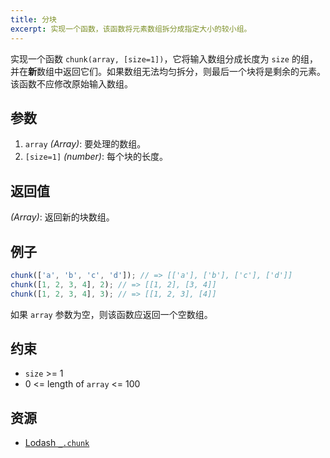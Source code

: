 ```yaml
---
title: 分块
excerpt: 实现一个函数，该函数将元素数组拆分成指定大小的较小组。
---
```


实现一个函数 `chunk(array, [size=1])`，它将输入数组分成长度为 `size` 的组，并在**新**数组中返回它们。如果数组无法均匀拆分，则最后一个块将是剩余的元素。该函数不应修改原始输入数组。

## 参数

1. `array` *(Array)*: 要处理的数组。
2. `[size=1]` *(number)*: 每个块的长度。

## 返回值

*(Array)*: 返回新的块数组。

## 例子

```js
chunk(['a', 'b', 'c', 'd']); // => [['a'], ['b'], ['c'], ['d']]
chunk([1, 2, 3, 4], 2); // => [[1, 2], [3, 4]]
chunk([1, 2, 3, 4], 3); // => [[1, 2, 3], [4]]
```

如果 `array` 参数为空，则该函数应返回一个空数组。

## 约束

* `size` >= 1
* 0 \<= length of `array` \<= 100

## 资源

* [Lodash `_.chunk`](https://lodash.com/docs/#chunk)
